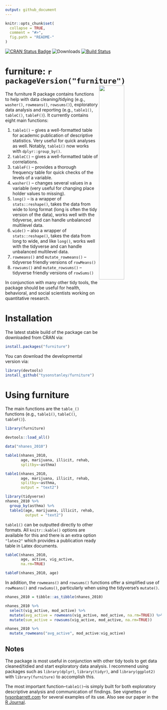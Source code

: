 ```yaml
---
output: github_document
---
```


<!-- README.md is generated from README.Rmd. Please edit that file -->

```r
knitr::opts_chunk$set(
  collapse = TRUE,
  comment = "#>",
  fig.path = "README-"
)
```

[![CRAN Status Badge](https://www.r-pkg.org/badges/version/furniture)](https://cran.r-project.org/package=furniture)
![Downloads](https://cranlogs.r-pkg.org/badges/grand-total/furniture)
[![Build Status](https://travis-ci.org/TysonStanley/furniture.svg?branch=master)](https://travis-ci.org/TysonStanley/furniture)

# furniture: `r packageVersion("furniture")` <img src="man/figures/furniture_hex_v2_full.png" align="right" width="40%" height="40%" />


The furniture R package contains functions to help with data cleaning/tidying (e.g., `washer()`, `rowmeans()`, `rowsums()`), exploratory data analysis and reporting (e.g., `table1()`, `tableC()`, `tableF()`). It currently contains eight main functions:

1. `table1()` -- gives a well-formatted table for academic publication of descriptive statistics. Very useful for quick analyses as well. Notably, `table1()` now works with `dplyr::group_by()`.
2. `tableC()` -- gives a well-formatted table of correlations.
3. `tableF()` -- provides a thorough frequency table for quick checks of the levels of a variable.
4. `washer()` -- changes several values in a variable (very useful for changing place holder values to missing).
5. `long()` -- is a wrapper of `stats::reshape()`, takes the data from wide to long format (long is often the tidy version of the data), works well with the tidyverse, and can handle unbalanced multilevel data.
6. `wide()` -- also a wrapper of `stats::reshape()`, takes the data from long to wide, and like `long()`, works well with the tidyverse and can handle unbalanced multilevel data.
7. `rowmeans()` and `mutate_rowmeans()` -- tidyverse friendly versions of `rowMeans()`
8. `rowsums()` and `mutate_rowsums()` -- tidyverse friendly versions of `rowSums()`

In conjunction with many other tidy tools, the package should be useful for health, behavioral, and social scientists working on quantitative research.

# Installation

The latest stable build of the package can be downloaded from CRAN via:

```r
install.packages("furniture")
```
You can download the developmental version via:

```r
library(devtools)
install_github("tysonstanley/furniture")
```

# Using furniture

The main functions are the `table_()` functions (e.g., `table1()`, `tableC()`, `tableF()`).

```r
library(furniture)
```

```r
devtools::load_all()
```


```r
data("nhanes_2010")

table1(nhanes_2010,
       age, marijuana, illicit, rehab,
       splitby=~asthma)
```

```r
table1(nhanes_2010,
       age, marijuana, illicit, rehab,
       splitby=~asthma, 
       output = "text2")
```

```r
library(tidyverse)
nhanes_2010 %>%
  group_by(asthma) %>%
  table1(age, marijuana, illicit, rehab,
         output = "text2")
```

`table1()` can be outputted directly to other formats. All `knitr::kable()` options are available for this and there is an extra option `"latex2"` which provides a publication ready table in Latex documents.

```r
tableC(nhanes_2010, 
       age, active, vig_active, 
       na.rm=TRUE)
```

```r
tableF(nhanes_2010, age)
```

In addition, the `rowmeans()` and `rowsums()` functions offer a simplified use of `rowMeans()` and `rowSums()`, particularly when using the tidyverse's `mutate()`.

```r
nhanes_2010 = tibble::as_tibble(nhanes_2010)
```

```r
nhanes_2010 %>%
  select(vig_active, mod_active) %>%
  mutate(avg_active = rowmeans(vig_active, mod_active, na.rm=TRUE)) %>%
  mutate(sum_active = rowsums(vig_active, mod_active, na.rm=TRUE))
```

```r
nhanes_2010 %>%
  mutate_rowmeans("avg_active", mod_active:vig_active)
```

## Notes

The package is most useful in conjunction with other tidy tools to get data cleaned/tidied and start exploratory data analysis. I recommend using packages such as `library(dplyr)`, `library(tidyr)`, and `library(ggplot2)` with `library(furniture)` to accomplish this.

The most important function--`table1()`--is simply built for both exploratory descriptive analysis and communication of findings. See vignettes or [tysonbarrett.com](https://tysonstanley.github.io/) for several examples of its use. Also see our paper in the [R Journal](https://journal.r-project.org/archive/2017/RJ-2017-037/RJ-2017-037.pdf).









